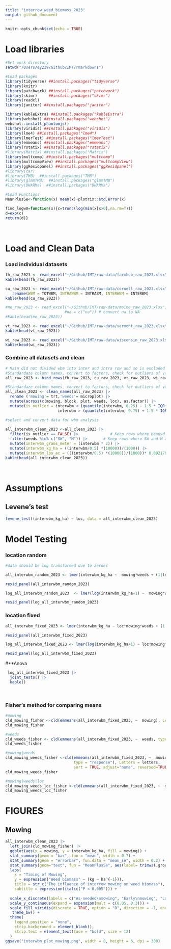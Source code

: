 ```yaml
---
title: "interrow_weed_biomass_2023"
output: github_document
---
```


```r
knitr::opts_chunk$set(echo = TRUE)
```

# **Load libraries**

```r

#Set work directory
setwd("/Users/ey239/Github/IMT/rmarkdowns")

#Load packages 
library(tidyverse) ##install.packages("tidyverse")
library(knitr)
library(patchwork) ##install.packages("patchwork")
library(skimr)     ##install.packages("skimr")
library(readxl)
library(janitor) ##install.packages("janitor")

library(kableExtra) ##install.packages("kableExtra")
library(webshot) ##install.packages("webshot")
webshot::install_phantomjs()
library(viridis) ##install.packages("viridis")
library(lme4) ##install.packages("lme4")
library(lmerTest) ##install.packages("lmerTest")
library(emmeans) ##install.packages("emmeans")
library(rstatix) ##install.packages("rstatix")
#library(Matrix) ##install.packages("Matrix")
library(multcomp) ##install.packages("multcomp")
library(multcompView) ##install.packages("multcompView")
library(ggResidpanel) ##install.packages("ggResidpanel")
#library(car)
#library(TMB)  ##install.packages("TMB")
#library(glmmTMB)  ##install.packages("glmmTMB")
#library(DHARMa)  ##install.packages("DHARMa")

#Load Functions
MeanPlusSe<-function(x) mean(x)+plotrix::std.error(x)

find_logw0=function(x){c=trunc(log(min(x[x>0],na.rm=T)))
d=exp(c)
return(d)}
```

<br>

# **Load and Clean Data**
### **Load individual datasets**
```r


fh_raw_2023 <- read_excel("~/Github/IMT/raw-data/farmhub_raw_2023.xlsx")
kable(head(fh_raw_2023))

cu_raw_2023 <- read_excel("~/Github/IMT/raw-data/cornell_raw_2023.xlsx") |> 
   rename(WBM = TOTWBM, INTRAWBM = INTRABM, INTERWBM = INTERBM)
kable(head(cu_raw_2023))

#me_raw_2023 <- read_excel("~/Github/IMT/raw-data/maine_raw_2023.xlsx", 
                          #na = c("na")) # convert na to NA
#kable(head(me_raw_2023))

vt_raw_2023 <- read_excel("~/Github/IMT/raw-data/vermont_raw_2023.xlsx")
kable(head(vt_raw_2023))

wi_raw_2023 <- read_excel("~/Github/IMT/raw-data/wisconsin_raw_2023.xlsx")
kable(head(wi_raw_2023))

```
### **Combine all datasets and clean**
```r
# Main did not divided wbm into inter and intra row and so is excluded
#Standardaze column names, convert to factors, check for outliers of variable**
all_raw_2023 <- bind_rows(fh_raw_2023, cu_raw_2023, vt_raw_2023, wi_raw_2023)

#Standardaze column names, convert to factors, check for outliers of variable**
all_clean_2023 <- clean_names(all_raw_2023) |>  
  rename ('mowing'= trt,'weeds'= microplot) |> 
  mutate(across(c(mowing, block, plot, weeds, loc), as.factor)) |> 
  mutate(is_outlier = interwbm < (quantile(interwbm, 0.25) - 1.5 * IQR(interwbm)) |
                       interwbm > (quantile(interwbm, 0.75) + 1.5 * IQR(interwbm)))

#select and convert data for wbm analysis
  
all_interwbm_clean_2023 <-all_clean_2023 |>              
  filter(is_outlier == FALSE) |>              # Keep rows where beanyd is not an outlier
  filter(weeds %in% c("SW", "M")) |>       # Keep rows where SW and M are microplots
  mutate(interwbm_grams_meter = (interwbm * 2)) |> 
  mutate(interwbm_kg_ha = ((interwbm/0.5) *(10000))/(1000)) |>
  mutate(interwbm_lbs_ac = (((interwbm/0.5) *(10000))/(1000))* 0.892179)
kable(head(all_interwbm_clean_2023)) 

```
<br>

# **Assumptions**

## **Levene's test**
```r
levene_test((interwbm_kg_ha) ~ loc, data = all_interwbm_clean_2023)
```
# **Model Testing**

### **location random**

```r
#data should be log transformed due to zeroes

all_interwbm_random_2023 <- lmer(interwbm_kg_ha ~  mowing*weeds + (1|loc) + (1|loc:block)+  (1|loc:block:mowing)  , data = all_interwbm_clean_2023)

resid_panel(all_interwbm_random_2023)

log_all_interwbm_random_2023  <- lmer(log(interwbm_kg_ha+1) ~  mowing*weeds + (1|loc) + (1|loc:block)+  (1|loc:block:mowing)  , data = all_interwbm_clean_2023)

resid_panel(log_all_interwbm_random_2023)

```

### **location fixed**

```r
all_interwbm_fixed_2023 <- lmer(interwbm_kg_ha ~ loc*mowing*weeds + (1|loc:block)+  (1|loc:block:mowing), data = all_interwbm_clean_2023)

resid_panel(all_interwbm_fixed_2023)

log_all_interwbm_fixed_2023 <- lmer(log(interwbm_kg_ha+1) ~ loc*mowing*weeds + (1|loc:block)+  (1|loc:block:mowing), data = all_interwbm_clean_2023)

resid_panel(log_all_interwbm_fixed_2023)
```
#**Anova
```r
 log_all_interwbm_fixed_2023 |> 
  joint_tests() |> 
  kable()  
```
<br>

### **Fisher's method for comparing means**

```r
#mowing
cld_mowing_fisher <-cld(emmeans(all_interwbm_fixed_2023, ~  mowing), Letters = letters, sort = TRUE, adjust="none", reversed=TRUE)
cld_mowing_fisher

#weeds
cld_weeds_fisher <- cld(emmeans(all_interwbm_fixed_2023, ~  weeds, type = ""), Letters = letters, sort = FALSE, adjust="none", reversed=TRUE)
cld_weeds_fisher

#mowing|weeds
cld_mowing_weeds_fisher <-cld(emmeans(all_interwbm_fixed_2023, ~  mowing|weeds, 
                              type = "response"), Letters = letters, 
                              sort = TRUE, adjust="none", reversed=TRUE)
cld_mowing_weeds_fisher

#mowing|weeds|loc
cld_mowing_weeds_loc_fisher <-cld(emmeans(all_interwbm_fixed_2023, ~  mowing|weeds|loc, type = "respons"), Letters = letters, sort = TRUE, adjust="none", reversed=TRUE)
cld_mowing_weeds_loc_fisher

```
# **FIGURES**

## **Mowing**

```r
all_interwbm_clean_2023 |> 
  left_join(cld_mowing_fisher) |> 
  ggplot(aes(x = mowing, y = interwbm_kg_ha, fill = mowing)) +
  stat_summary(geom = "bar", fun = "mean", width = 0.7) +
  stat_summary(geom = "errorbar", fun.data = "mean_se", width = 0.2) +
  stat_summary(geom="text", fun = "MeanPlusSe", aes(label= trimws(.group)),size=6.5,vjust=-0.5) +
  labs(
    x = "Timing of Mowing",
    y = expression("Weed biomass" ~ (kg ~ ha^{-1})),
    title = str_c("The influence of interrow mowing on weed biomass"),
    subtitle = expression(italic("P < 0.005"))) +
  
  scale_x_discrete(labels = c("As-needed\nmowing", "Early\nmowing", "Late\nmowing", "No\nmowing")) +
  scale_y_continuous(expand = expansion(mult = c(0.05, 0.3))) +
  scale_fill_viridis(discrete = TRUE, option = "D", direction = -1, end = 0.9, begin = 0.1) +
   theme_bw() +
  theme(
    legend.position = "none",
    strip.background = element_blank(),
    strip.text = element_text(face = "bold", size = 12)
  )
ggsave("interwbm_plot_mowing.png", width = 8, height = 6, dpi = 300)
```


